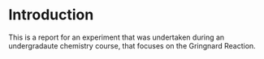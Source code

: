 # Introduction

This is a report for an experiment that was undertaken during an undergradaute chemistry course, that focuses on the Gringnard Reaction.
